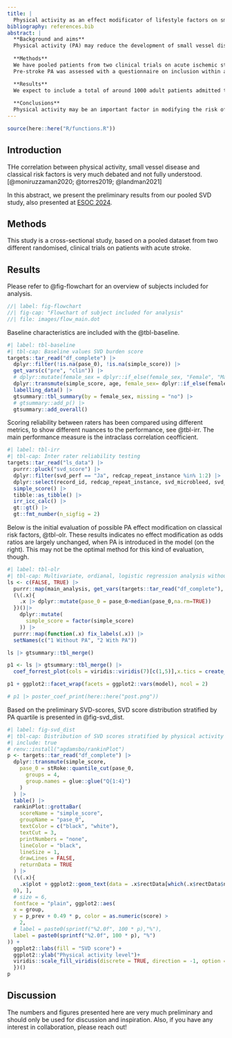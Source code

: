 ```yaml
---
title: |
  Physical activity as an effect modificator of lifestyle factors on small vessel deisease burden
bibliography: references.bib
abstract: |
  **Background and aims** 
  Physical activity (PA) may reduce the development of small vessel disease (SVD). The effect of physical activity and more classical vascular risk factors such as hypertension and diabetes in the development of SVD is debated, however. We aim to investigate the effect modification of physical activity on traditional vascular risk factors and the burden of small vessel disease among acute ischemic stroke patients.
  
  **Methods**
  We have pooled patients from two clinical trials on acute ischemic stroke treatment. The main outcome is an ordinal scale score of quantified MR biomarkers of small vessel disease (SVD) burden based on visually assessed acute stroke scans (T2* or SWI and FLAIR sequences). Biomarkers includes microbleeds, old lacunar infarcts, superficial siderosis, white matter hyperintensities and atrophy. Covariates includes age, sex, pre-stroke physical activity, diabetes, hypertension, atrial fibrillation and previous cardiovascular diseases. 
  Pre-stroke PA was assessed with a questionnaire on inclusion within a few days after stroke onset. Data will be analyzed using bivariate and multivariate linear regression analysis.

  **Results**
  We expect to include a total of around 1000 adult patients admitted to the comprehensive stroke centre at Aarhus University Hospital between 2013-2022. Preliminary results will be presented at ESOC 2024.
  
  **Conclusions**
  Physical activity may be an important factor in modifying the risk of SVD development in stroke patients.
---
```


```r
source(here::here("R/functions.R"))
```

## Introduction

THe correlation between physical activity, small vessel disease and classical risk factors is very much debated and not fully understood.[@moniruzzaman2020; @torres2019; @landman2021]

In this abstract, we present the preliminary results from our pooled SVD study, also presented at [ESOC 2024](https://apps.congrex.com/esoc2024/en-GB/pag/presentation/362937).

## Methods

This study is a cross-sectional study, based on a pooled dataset from two different randomised, clinical trials on patients with acute stroke.

## Results

Please refer to @fig-flowchart for an overview of subjects included for analysis.

```dot
//| label: fig-flowchart
//| fig-cap: "Flowchart of subject included for analysis"
//| file: images/flow_main.dot
```


Baseline characteristics are included with the @tbl-baseline.

```r
#| label: tbl-baseline
#| tbl-cap: Baseline values SVD burden score
targets::tar_read("df_complete") |>
  dplyr::filter(!is.na(pase_0), !is.na(simple_score)) |>
  get_vars(c("pre", "clin")) |>
  # dplyr::mutate(female_sex = dplyr::if_else(female_sex, "Female", "Male")) |>
  dplyr::transmute(simple_score, age, female_sex= dplyr::if_else(female_sex, "Female", "Male"), nihss, tpa, evt, pase_0, alone) |>
  labelling_data() |>
  gtsummary::tbl_summary(by = female_sex, missing = "no") |>
  # gtsummary::add_p() |>
  gtsummary::add_overall()
```

Scoring reliability between raters has been compared using different metrics, to show different nuances to the performance, see @tbl-irr. The main performance measure is the intraclass correlation ceofficient.

```r
#| label: tbl-irr
#| tbl-cap: Inter rater reliability testing
targets::tar_read("ls_data") |>
  purrr::pluck("svd_score") |>
  dplyr::filter(svd_perf == "Ja", redcap_repeat_instance %in% 1:2) |>
  dplyr::select(record_id, redcap_repeat_instance, svd_microbleed, svd_lacunes, svd_wmh, svd_atrophy) |>
  simple_score() |>
  tibble::as_tibble() |>
  irr_icc_calc() |>
  gt::gt() |>
  gt::fmt_number(n_sigfig = 2)
```

Below is the initial evaluation of possible PA effect modification on classical risk factors, @tbl-olr. These results indicates no effect modification as odds ratios are largely unchanged, when PA is introduced in the model (on the right). This may not be the optimal method for this kind of evaluation, though.

```r
#| label: tbl-olr
#| tbl-cap: Multivariate, ordianal, logistic regression analysis without and with PASE score included
ls <- c(FALSE, TRUE) |>
  purrr::map(main_analysis, get_vars(targets::tar_read("df_complete"), vars.groups = "poster") |>
  (\(.x){
    .x |> dplyr::mutate(pase_0 = pase_0>median(pase_0,na.rm=TRUE))
  })()|>
    dplyr::mutate(
      simple_score = factor(simple_score)
    )) |>
  purrr::map(function(.x) fix_labels(.x)) |>
  setNames(c("1 Without PA", "2 With PA"))

ls |> gtsummary::tbl_merge()

p1 <- ls |> gtsummary::tbl_merge() |> 
  coef_forrest_plot(cols = viridis::viridis(7)[c(1,5)],x.tics = create_log_tics(c(7, .4, .6, .8, 1)) )

p1 + ggplot2::facet_wrap(facets = ggplot2::vars(model), ncol = 2)

# p1 |> poster_coef_print(here::here("post.png"))
```

Based on the preliminary SVD-scores, SVD score distribution stratified by PA quartile is presented in @fig-svd_dist.

```r
#| label: fig-svd_dist
#| tbl-cap: Distribution of SVD scores stratified by physical activity quartile
#| include: true
# renv::install("agdamsbo/rankinPlot")
p <- targets::tar_read("df_complete") |>
  dplyr::transmute(simple_score,
    pase_0 = stRoke::quantile_cut(pase_0,
      groups = 4,
      group.names = glue::glue("Q{1:4}")
    )
  ) |>
  table() |>
  rankinPlot::grottaBar(
    scoreName = "simple_score",
    groupName = "pase_0",
    textColor = c("black", "white"),
    textCut = 3,
    printNumbers = "none",
    lineColor = "black",
    lineSize = 1,
    drawLines = FALSE,
    returnData = TRUE
  ) |>
  (\(.x){
    .x$plot + ggplot2::geom_text(data = .x$rectData[which(.x$rectData$n >
  0), ],
  # size = 6,
  fontface = "plain", ggplot2::aes(
  x = group,
  y = p_prev + 0.49 * p, color = as.numeric(score) >
    2,
  # label = paste0(sprintf("%2.0f", 100 * p),"%"),
  label = paste0(sprintf("%2.0f", 100 * p), "%")
)) +
  ggplot2::labs(fill = "SVD score") +
  ggplot2::ylab("Physical activity level")+
  viridis::scale_fill_viridis(discrete = TRUE, direction = -1, option = "D")
  })()
p
```

## Discussion

The numbers and figures presented here are very much preliminary and should only be used for discussion and inspiration. Also, if you have any interest in collaboration, please reach out!
